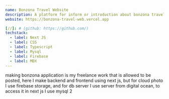 ```yaml
---
name: Bonzona Travel Website
description: A platform for inform or introduction about bonzona travel, and admin can change the content dynamic with separate page for admin
website: https://bonzona-travel-web.vercel.app

[//]: # (github: https://github.com/)
techstack:
  - label: Next JS
  - label: CSS
  - label: Typescript
  - label: Mysql
  - label: Firebase
  - label: MDX
---
```


making bonzona application is my freelance work that is allowed to be posted, here I make backend and frontend using next js, but for cloud photo I use firebase storage, and for db server I use server from digital ocean, to access it in next js I use mysql 2